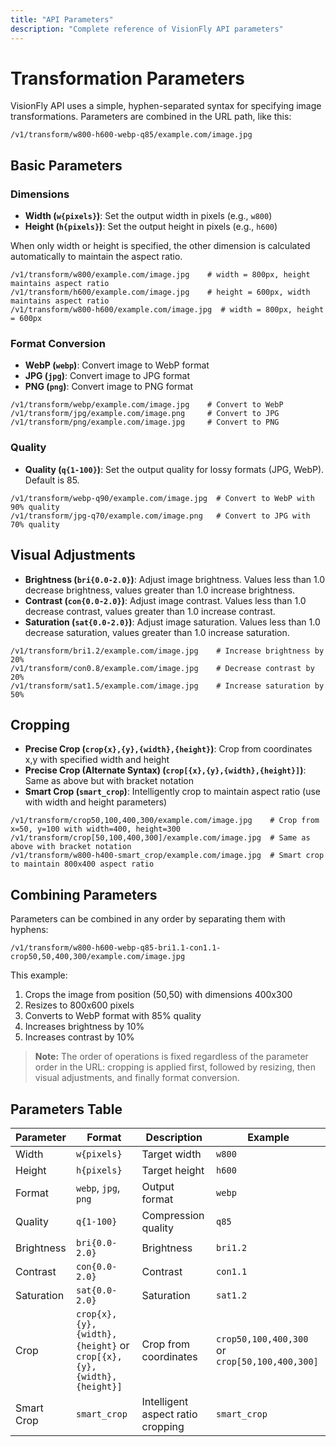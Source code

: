 ```yaml
---
title: "API Parameters"
description: "Complete reference of VisionFly API parameters"
---
```


# Transformation Parameters

VisionFly API uses a simple, hyphen-separated syntax for specifying image transformations. Parameters are combined in the URL path, like this:

```
/v1/transform/w800-h600-webp-q85/example.com/image.jpg
```

## Basic Parameters

### Dimensions

- **Width (`w{pixels}`)**: Set the output width in pixels (e.g., `w800`)
- **Height (`h{pixels}`)**: Set the output height in pixels (e.g., `h600`)

When only width or height is specified, the other dimension is calculated automatically to maintain the aspect ratio.

```
/v1/transform/w800/example.com/image.jpg    # width = 800px, height maintains aspect ratio
/v1/transform/h600/example.com/image.jpg    # height = 600px, width maintains aspect ratio
/v1/transform/w800-h600/example.com/image.jpg  # width = 800px, height = 600px
```

### Format Conversion

- **WebP (`webp`)**: Convert image to WebP format
- **JPG (`jpg`)**: Convert image to JPG format
- **PNG (`png`)**: Convert image to PNG format

```
/v1/transform/webp/example.com/image.jpg    # Convert to WebP
/v1/transform/jpg/example.com/image.png     # Convert to JPG
/v1/transform/png/example.com/image.jpg     # Convert to PNG
```

### Quality

- **Quality (`q{1-100}`)**: Set the output quality for lossy formats (JPG, WebP). Default is 85.

```
/v1/transform/webp-q90/example.com/image.jpg  # Convert to WebP with 90% quality
/v1/transform/jpg-q70/example.com/image.png   # Convert to JPG with 70% quality
```

## Visual Adjustments

- **Brightness (`bri{0.0-2.0}`)**: Adjust image brightness. Values less than 1.0 decrease brightness, values greater than 1.0 increase brightness.
- **Contrast (`con{0.0-2.0}`)**: Adjust image contrast. Values less than 1.0 decrease contrast, values greater than 1.0 increase contrast.
- **Saturation (`sat{0.0-2.0}`)**: Adjust image saturation. Values less than 1.0 decrease saturation, values greater than 1.0 increase saturation.

```
/v1/transform/bri1.2/example.com/image.jpg    # Increase brightness by 20%
/v1/transform/con0.8/example.com/image.jpg    # Decrease contrast by 20%
/v1/transform/sat1.5/example.com/image.jpg    # Increase saturation by 50%
```

## Cropping

- **Precise Crop (`crop{x},{y},{width},{height}`)**: Crop from coordinates x,y with specified width and height
- **Precise Crop (Alternate Syntax) (`crop[{x},{y},{width},{height}]`)**: Same as above but with bracket notation
- **Smart Crop (`smart_crop`)**: Intelligently crop to maintain aspect ratio (use with width and height parameters)

```
/v1/transform/crop50,100,400,300/example.com/image.jpg    # Crop from x=50, y=100 with width=400, height=300
/v1/transform/crop[50,100,400,300]/example.com/image.jpg  # Same as above with bracket notation
/v1/transform/w800-h400-smart_crop/example.com/image.jpg  # Smart crop to maintain 800x400 aspect ratio
```

## Combining Parameters

Parameters can be combined in any order by separating them with hyphens:

```
/v1/transform/w800-h600-webp-q85-bri1.1-con1.1-crop50,50,400,300/example.com/image.jpg
```

This example:

1. Crops the image from position (50,50) with dimensions 400x300
2. Resizes to 800x600 pixels
3. Converts to WebP format with 85% quality
4. Increases brightness by 10%
5. Increases contrast by 10%

> **Note:** The order of operations is fixed regardless of the parameter order in the URL: cropping is applied first, followed by resizing, then visual adjustments, and finally format conversion.

## Parameters Table

| Parameter  | Format                                                             | Description                       | Example                                        |
| ---------- | ------------------------------------------------------------------ | --------------------------------- | ---------------------------------------------- |
| Width      | `w{pixels}`                                                        | Target width                      | `w800`                                         |
| Height     | `h{pixels}`                                                        | Target height                     | `h600`                                         |
| Format     | `webp`, `jpg`, `png`                                               | Output format                     | `webp`                                         |
| Quality    | `q{1-100}`                                                         | Compression quality               | `q85`                                          |
| Brightness | `bri{0.0-2.0}`                                                     | Brightness                        | `bri1.2`                                       |
| Contrast   | `con{0.0-2.0}`                                                     | Contrast                          | `con1.1`                                       |
| Saturation | `sat{0.0-2.0}`                                                     | Saturation                        | `sat1.2`                                       |
| Crop       | `crop{x},{y},{width},{height}` or `crop[{x},{y},{width},{height}]` | Crop from coordinates             | `crop50,100,400,300` or `crop[50,100,400,300]` |
| Smart Crop | `smart_crop`                                                       | Intelligent aspect ratio cropping | `smart_crop`                                   |
